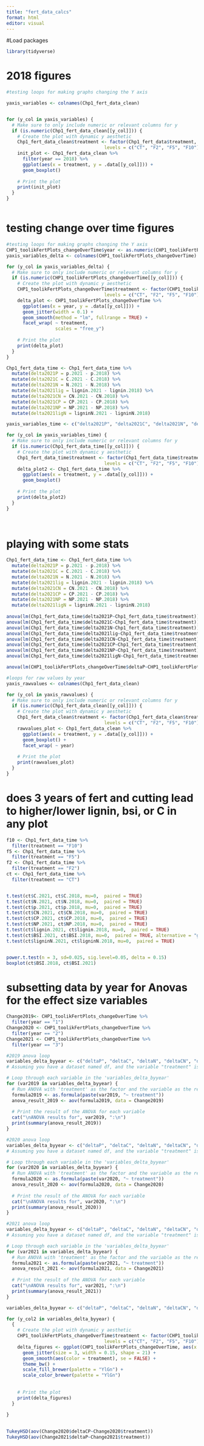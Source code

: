 ```yaml
---
title: "fert_data_calcs"
format: html
editor: visual
---
```

#Load packages

```r
library(tidyverse)
```
# 2018 figures
```r
#testing loops for making graphs changing the Y axis

yaxis_variables <- colnames(Chp1_fert_data_clean) 


for (y_col in yaxis_variables) {
  # Make sure to only include numeric or relevant columns for y
  if (is.numeric(Chp1_fert_data_clean[[y_col]])) {
    # Create the plot with dynamic y aesthetic
    Chp1_fert_data_clean$treatment <- factor(Chp1_fert_data$treatment, 
                                    levels = c("CT", "F2", "F5", "F10"))
    init_plot <- Chp1_fert_data_clean %>%
      filter(year == 2018) %>%
      ggplot(aes(x = treatment, y = .data[[y_col]])) + 
      geom_boxplot() 
    
    # Print the plot
    print(init_plot)
  }
}



```
# testing change over time figures
```r
#testing loops for making graphs changing the Y axis
CHP1_toolikFertPlots_changeOverTime$year <- as.numeric(CHP1_toolikFertPlots_changeOverTime$year)
yaxis_variables_delta <- colnames(CHP1_toolikFertPlots_changeOverTime) 

for (y_col in yaxis_variables_delta) {
  # Make sure to only include numeric or relevant columns for y
  if (is.numeric(CHP1_toolikFertPlots_changeOverTime[[y_col]])) {
    # Create the plot with dynamic y aesthetic
    CHP1_toolikFertPlots_changeOverTime$treatment <- factor(CHP1_toolikFertPlots_changeOverTime$treatment, 
                                    levels = c("CT", "F2", "F5", "F10"))
    delta_plot <- CHP1_toolikFertPlots_changeOverTime %>%
      ggplot(aes(x = year, y = .data[[y_col]])) + 
      geom_jitter(width = 0.1) +
      geom_smooth(method = "lm", fullrange = TRUE) +
      facet_wrap( ~ treatment,
                  scales = "free_y")
    
    # Print the plot
    print(delta_plot)
  }
}

Chp1_fert_data_time <- Chp1_fert_data_time %>% 
  mutate(delta2021P = p.2021 - p.2018) %>%
  mutate(delta2021C = C.2021 - C.2018) %>%
  mutate(delta2021N = N.2021 - N.2018) %>%
  mutate(delta2021lig = lignin.2021 - lignin.2018) %>%
  mutate(delta2021CN = CN.2021 - CN.2018) %>%
  mutate(delta2021CP = CP.2021 - CP.2018) %>%
  mutate(delta2021NP = NP.2021 - NP.2018) %>%
  mutate(delta2021ligN = ligninN.2021 - ligninN.2018)

yaxis_variables_time <- c("delta2021P", "delta2021C", "delta2021N", "delta2021lig", "delta2021CN", "delta2021CP", "delta2021NP", "delta2021ligN", "delta2021BSI")

for (y_col in yaxis_variables_time) {
  # Make sure to only include numeric or relevant columns for y
  if (is.numeric(Chp1_fert_data_time[[y_col]])) {
    # Create the plot with dynamic y aesthetic
    Chp1_fert_data_time$treatment <- factor(Chp1_fert_data_time$treatment, 
                                    levels = c("CT", "F2", "F5", "F10"))
    delta_plot2 <- Chp1_fert_data_time %>%
      ggplot(aes(x = treatment, y = .data[[y_col]])) +
      geom_boxplot()
    
    # Print the plot
    print(delta_plot2)
  }
}

  
```
# playing with some stats
```r
Chp1_fert_data_time <- Chp1_fert_data_time %>% 
  mutate(delta2021P = p.2021 - p.2018) %>%
  mutate(delta2021C = C.2021 - C.2018) %>%
  mutate(delta2021N = N.2021 - N.2018) %>%
  mutate(delta2021lig = lignin.2021 - lignin.2018) %>%
  mutate(delta2021CN = CN.2021 - CN.2018) %>%
  mutate(delta2021CP = CP.2021 - CP.2018) %>%
  mutate(delta2021NP = NP.2021 - NP.2018) %>%
  mutate(delta2021ligN = ligninN.2021 - ligninN.2018)
  
anova(lm(Chp1_fert_data_time$delta2021P~Chp1_fert_data_time$treatment))
anova(lm(Chp1_fert_data_time$delta2021C~Chp1_fert_data_time$treatment))
anova(lm(Chp1_fert_data_time$delta2021N~Chp1_fert_data_time$treatment))
anova(lm(Chp1_fert_data_time$delta2021lig~Chp1_fert_data_time$treatment))
anova(lm(Chp1_fert_data_time$delta2021CN~Chp1_fert_data_time$treatment))
anova(lm(Chp1_fert_data_time$delta2021CP~Chp1_fert_data_time$treatment))
anova(lm(Chp1_fert_data_time$delta2021NP~Chp1_fert_data_time$treatment))
anova(lm(Chp1_fert_data_time$delta2021ligN~Chp1_fert_data_time$treatment))

anova(lm(CHP1_toolikFertPlots_changeOverTime$deltaP~CHP1_toolikFertPlots_changeOverTime$treatment))

```

```r
#loops for raw values by year 
yaxis_rawvalues <- colnames(Chp1_fert_data_clean) 

for (y_col in yaxis_rawvalues) {
  # Make sure to only include numeric or relevant columns for y
  if (is.numeric(Chp1_fert_data_clean[[y_col]])) {
    # Create the plot with dynamic y aesthetic
    Chp1_fert_data_clean$treatment <- factor(Chp1_fert_data_clean$treatment, 
                                    levels = c("CT", "F2", "F5", "F10"))
    rawvalues_plot <- Chp1_fert_data_clean %>%
      ggplot(aes(x = treatment, y = .data[[y_col]])) +
      geom_boxplot() +
      facet_wrap( ~ year)
    
    # Print the plot
    print(rawvalues_plot)
  }
}
```

# does 3 years of fert and cutting lead to higher/lower lignin, bsi, or C in any plot
```r
f10 <- Chp1_fert_data_time %>%
  filter(treatment == "F10")
f5 <- Chp1_fert_data_time %>%
  filter(treatment == "F5")
f2 <- Chp1_fert_data_time %>%
  filter(treatment == "F2")
ct <- Chp1_fert_data_time %>%
  filter(treatment == "CT")


t.test(ct$C.2021, ct$C.2018, mu=0,  paired = TRUE)
t.test(ct$N.2021, ct$N.2018, mu=0,  paired = TRUE)
t.test(ct$p.2021, ct$p.2018, mu=0,  paired = TRUE)
t.test(ct$CN.2021, ct$CN.2018, mu=0,  paired = TRUE)
t.test(ct$CP.2021, ct$CP.2018, mu=0,  paired = TRUE)
t.test(ct$NP.2021, ct$NP.2018, mu=0,  paired = TRUE)
t.test(ct$lignin.2021, ct$lignin.2018, mu=0,  paired = TRUE)
t.test(ct$BSI.2021, ct$BSI.2018, mu=0,  paired = TRUE, alternative = "greater")
t.test(ct$ligninN.2021, ct$ligninN.2018, mu=0,  paired = TRUE)


power.t.test(n = 3, sd=0.025, sig.level=0.05, delta = 0.15) 
boxplot(ct$BSI.2018, ct$BSI.2021)
```

# subsetting data by year for Anovas for the effect size variables
```r
Change2019<- CHP1_toolikFertPlots_changeOverTime %>%
  filter(year == "1")
Change2020 <- CHP1_toolikFertPlots_changeOverTime %>%
  filter(year == "2")
Change2021 <- CHP1_toolikFertPlots_changeOverTime %>%
  filter(year == "3")
```


```r
#2019 anova loop
variables_delta_byyear <- c("deltaP", "deltaC", "deltaN", "deltaCN", "deltaCP", "deltaNP", "deltaligninN", "deltaBSI", "deltalignin")
# Assuming you have a dataset named df, and the variable "treatment" is the factor

# Loop through each variable in the 'variables_delta_byyear'
for (var2019 in variables_delta_byyear) {
  # Run ANOVA with 'treatment' as the factor and the variable as the response
  formula2019 <- as.formula(paste(var2019, "~ treatment"))
  anova_result_2019 <- aov(formula2019, data = Change2019)
  
  # Print the result of the ANOVA for each variable
  cat("\nANOVA results for", var2019, ":\n")
  print(summary(anova_result_2019))
}
```


```r
#2020 anova loop
variables_delta_byyear <- c("deltaP", "deltaC", "deltaN", "deltaCN", "deltaCP", "deltaNP", "deltaligninN", "deltaBSI", "deltalignin")
# Assuming you have a dataset named df, and the variable "treatment" is the factor

# Loop through each variable in the 'variables_delta_byyear'
for (var2020 in variables_delta_byyear) {
  # Run ANOVA with 'treatment' as the factor and the variable as the response
  formula2020 <- as.formula(paste(var2020, "~ treatment"))
  anova_result_2020 <- aov(formula2020, data = Change2020)
  
  # Print the result of the ANOVA for each variable
  cat("\nANOVA results for", var2020, ":\n")
  print(summary(anova_result_2020))
}
```


```r
#2021 anova loop
variables_delta_byyear <- c("deltaP", "deltaC", "deltaN", "deltaCN", "deltaCP", "deltaNP", "deltaligninN", "deltaBSI", "deltalignin")
# Assuming you have a dataset named df, and the variable "treatment" is the factor

# Loop through each variable in the 'variables_delta_byyear'
for (var2021 in variables_delta_byyear) {
  # Run ANOVA with 'treatment' as the factor and the variable as the response
  formula2021 <- as.formula(paste(var2021, "~ treatment"))
  anova_result_2021 <- aov(formula2021, data = Change2021)
  
  # Print the result of the ANOVA for each variable
  cat("\nANOVA results for", var2021, ":\n")
  print(summary(anova_result_2021))
}
```
```r
variables_delta_byyear <- c("deltaP", "deltaC", "deltaN", "deltaCN", "deltaCP", "deltaNP", "deltaligninN", "deltaBSI", "deltalignin")

for (y_col2 in variables_delta_byyear) {
  {
    # Create the plot with dynamic y aesthetic
    CHP1_toolikFertPlots_changeOverTime$treatment <- factor(CHP1_toolikFertPlots_changeOverTime$treatment, 
                                    levels = c("CT", "F2", "F5", "F10"))
    delta_figures <- ggplot(CHP1_toolikFertPlots_changeOverTime, aes(x = year, y = .data[[y_col2]], fill = treatment)) +
      geom_jitter(size = 3, width = 0.15, shape = 21) +
      geom_smooth(aes(color = treatment), se = FALSE) +
      theme_bw() +
      scale_fill_brewer(palette = "YlGn") +
      scale_color_brewer(palette = "YlGn")
      
    
    # Print the plot
    print(delta_figures)
  }
  
}
  

```
```r
TukeyHSD(aov(Change2020$deltaCP~Change2020$treatment))
TukeyHSD(aov(Change2021$deltaP~Change2021$treatment))
```

